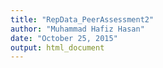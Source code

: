 ```yaml
---
title: "RepData_PeerAssessment2"
author: "Muhammad Hafiz Hasan"
date: "October 25, 2015"
output: html_document
---
```


